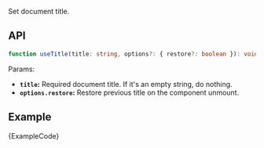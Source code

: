 
Set document title.

## API

```ts
function useTitle(title: string, options?: { restore?: boolean }): void;
```

Params:

- **`title`:** Required document title. If it's an empty string, do nothing.
- **`options.restore`:** Restore previous title on the component unmount.

## Example

<ExampleBlock>
  <Example />
</ExampleBlock>
<CodeBlock language="tsx">{ExampleCode}</CodeBlock>
